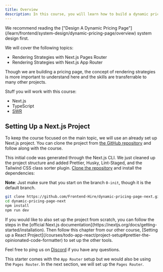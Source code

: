 ```yaml
---
title: Overview
description: In this course, you will learn how to build a dynamic pricing page.
---
```


<Callout type="info">
  We recommend reading the ["Design A Dynamic Pricing
  Page"](/learn/frontend/system-design/dynamic-pricing-page/overview) system
  design first.
</Callout>

We will cover the following topics:

- Rendering Strategies with Next.js Pages Router
- Rendering Strategies with Next.js App Router

Though we are building a pricing page, the concept of rendering strategies is more important to understand here and the skills are transferrable to many other projects.

Stuff you will work with this course:

- Next.js
- TypeScript
- [SWR](https://swr.vercel.app/)

## Setting Up a Next.js Project

To keep the course focused on the main topic, we will use an already set up Next.js project. You can clone the project from [the GitHub repository](https://github.com/Frontend-Hire/dynamic-pricing-page-next) and follow along with the course.

This initial code was generated through the Next.js CLI. We just cleaned up the project structure and added Prettier, Husky, Lint-Staged, and the Tailwind CSS class sorter plugin. [Clone the repository](https://github.com/Frontend-Hire/dynamic-pricing-page-next) and install the dependencies:

**Note**: Just make sure that you start on the branch `0-init`, though it is the default branch.

```sh
git clone https://github.com/Frontend-Hire/dynamic-pricing-page-next.git
cd dynamic-pricing-page-next
npm install
npm run dev
```

<Callout>
If you would like to also set up the project from scratch, you can follow the steps in the [official Next.js documentation](https://nextjs.org/docs/getting-started/installation). Then follow this chapter from our other course, [Setting up a React Project](/courses/todo-app-react/project-setup#prettier-the-opinionated-code-formatter) to set up the other tools.

Feel free to ping us on [Discord](https://discord.gg/DWAVqksVtx) if you have any questions.

</Callout>

This starter comes with the `App Router` setup but we would also be using the `Pages Router`. In the next section, we will set up the `Pages Router`.
